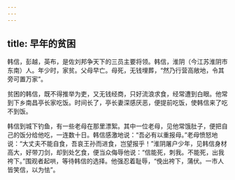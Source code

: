 ```yaml
---
---
---
```

title: 早年的贫困
---



韩信，彭越，英布，是佐刘邦争天下的三员主要将领。韩信，淮阴（今江苏淮阴市东南）人。年少时，家贫。父母早亡。母死，无钱埋葬，“然乃行营高敞地，令其旁可置万家”。

贫困的韩信，既不得推举为吏，又无钱经商，只好流浪求食，经常遭到白眼。他常到下乡南昌亭长家吃饭。时间长了，亭长妻深感厌恶，便提前吃饭，使韩信来了吃不到饭。

韩信到城下钓鱼，有一些老母在那里漂絮。其中一位老母，见他常饿肚子，便把自己的饭分给他吃，一连数十日。韩信感激地说：“吾必有以重报母。”老母愤怒地说：“大丈夫不能自食，吾哀王孙而进食，岂望报乎！”淮阴屠户少年，见韩信身材高大，好带刀剑，却到处乞食，便当众侮辱他说：“信能死，刺我。不能死，出我袴下。”围观者起哄，等待韩信的选择。他强忍着耻辱，“俛出袴下，蒲伏。一市人皆笑信，以为怯”。